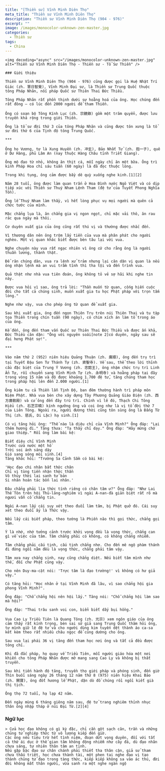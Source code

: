 ```yaml
---
title: "[Thiền sư] Vĩnh Minh Diên Thọ"
meta_title: "Thiền sư Vĩnh Minh Diên Thọ"
description: "Thiền sư Vĩnh Minh Diên Thọ (904 - 976)"
excerpt: ""
image: /images/monocolor-unknown-zen-master.jpg
categories:
  - Thiền sư
tags:
  - China
---
```


<div className="grid xl:grid-cols-8 lg:grid-cols-8 md:grid-cols-2 sm:grid-cols-2 xs:grid-cols-1 gap-8 bg-body dark:bg-darkmode-body">

  <div className="lg:col-span-3 md:col-span-1">

    <img decoding="async" src="/images/monocolor-unknown-zen-master.jpg" alt="Thiền sư Vĩnh Minh Diên Thọ - Thiền sư - Tổ Sư Thiền" />

    ### Giới thiệu

    Thiền sư Vĩnh Minh Diên Thọ (904 - 976) cũng được gọi là Huệ Nhật Trí Giác (zh. 慧日智覺), Vĩnh Minh Đại sư, là Thiền sư Trung Quốc thuộc tông Pháp Nhãn, nối pháp Quốc sư Thiên Thai Đức Thiều.

    Tông Pháp Nhãn rất phồn thịnh dưới sự hoằng hoá của ông. Học chúng đến rất đông – có lúc đến 2000 người để tham Thiền.

    Ông có soạn bộ Tông Kính Lục (zh. 宗鏡錄) gồm một trăm quyển, được lưu truyền khá rộng trong giới Thiền.

    Ông là tổ sư đời thứ 3 của tông Pháp Nhãn và cũng được tôn xưng là tổ sư đời thứ 6 của Tịnh độ tông Trung Quốc.

    ***

    Ông họ Vương, tự là Xung Huyền (zh. 冲玄), Bảo Nhất Tử (zh. 抱一子), quê ở Dư Hàng, phủ Lâm An (nay thuộc Hàng Châu tỉnh Triết Giang).

    Ông mộ đạo từ nhỏ, không ăn thịt cá, mỗi ngày chỉ ăn một bữa. Ông trì kinh Pháp Hoa chỉ sáu tuần (60 ngày) là đã đọc thuộc lòng.

    Trong khi tụng, ông cảm được bầy dê quỳ xuống nghe kinh.[1][2]

    Năm 28 tuổi, ông được làm quan trấn ở Hoa Đình nước Ngô Việt và có dịp tiếp xúc với Thiền sư Thuý Nham Lệnh Tham (đệ tử của Tuyết Phong Nghĩa Tồn).

    Ông lễ Thuý Nham làm thầy, vì hết lòng phục vụ mọi người mà quên cả chức tước của mình.

    Mặc chẳng lụa là, ăn chẳng gia vị ngon ngọt, chỉ mặc vải thô, ăn rau rác qua ngày mà thôi.

    Cơ duyên xuất gia của ông cũng rất thú vị và thường được nhắc đến.

    Vì thương dân nên ông trộm lấy tiền của vua mà phân phát cho người nghèo. Một vị quan khác biết được bèn tâu lại với vua.

    Nghe chuyện này vua rất ngạc nhiên vì ông cứ cho rằng ông là người thuần lương, thành thật.

    Để răn chúng dân, vua ra lệnh xử trảm nhưng lại căn dặn vị quan là nếu ông nhận lệnh mà an vui trầm tĩnh thì tha tội và đến trình vua.

    Quả thật như nhà vua tiên đoán, ông không tỏ vẻ sợ hãi khi nghe tin này.

    Được vua hỏi vì sao, ông trả lời: "Thần muốn từ quan, cống hiến cuộc đời cho tất cả chúng sinh, muốn xuất gia tu học Phật pháp với trọn tấm lòng."

    Nghe như vậy, vua cho phép ông từ quan để xuất gia.

    Sau khi xuất gia, ông đến ngọn Thiên Trụ trên núi Thiên Thai và tu tập tọa Thiền trong chín tuần (90 ngày), có chim xích án làm tổ trong áo của ông.

    Kế đến, ông đến tham vấn Quốc sư Thiên Thai Đức Thiều và được ấn khả, Đức Thiều căn dặn: "Ông với nguyên soái[note 2]có duyên, ngày sau sẽ đại hưng Phật sự!".

    ***

    Vào năm thứ 2 (952) niên hiệu Quảng Thuận (zh. 廣順), ông đến trụ trì tại Tuyết Đậu Sơn Tư Thánh Tự (zh. 資聖寺). Về sau, thể theo lời thỉnh cầu đặc biệt của Trung Ý Vương (zh. 忠懿王), ông nhậm chức trụ trì Linh Ẩn Tự, rồi chuyển sang Vĩnh Minh Tự (zh. 永明寺) và hoằng pháp tại đây trong vòng 15 năm và độ được khoảng 1.700 đệ tử, tăng chúng tham học trong pháp hội lên đến 2.000 người.[1]

    Ông kiêm tu cả Thiền lẫn Tịnh Độ, ban đêm thường hành trì pháp môn Niệm Phật. Nhà vua bèn cho xây dựng Tây Phương Quảng Giáo Điện (zh. 西方廣敎殿) và cử ông đến đây trú trì. Chính vì lẽ đó, Thạch Chi Tông Hiểu (zh. 石芝宗曉) kính ngưỡng ông và coi ông như là vị tổ đời thứ 7 của Liên Tông. Ngoài ra, người đương thời cũng tôn sùng ông là Đấng Từ Thị (zh. 慈氏, Di Lặc) hạ sinh.[1]

    Có vị tăng hỏi ông: "Thế nào là diệu chỉ của Vĩnh Minh?" Ông đáp: "Lại thêm hương đi." Tăng thưa: "Tạ thầy chỉ dạy." Ông đáp: "Hãy mừng chớ giao thiệp." Rồi ông làm bài kệ:

    Biết diệu chỉ Vĩnh Minh
    Trước cửa nước một hồ
    Trời soi ánh sáng dậy
    Gió sang sóng mòi sinh.[4]
    Tăng khác hỏi: "Trường Sa Cảnh Sầm có bài kệ:

    'Học đạo chi nhân bất thức chân
    Chỉ vị tùng tiền nhận thức thần
    Vô thủy thời lai sanh tử bản
    Si nhân hoán tác bổn lai nhân.'

    Đâu chẳng phải lìa thức tính riêng có chân tâm ư?" Ông đáp: "Như Lai Thế Tôn trên hội Thủ-lăng-nghiêm vì ngài A-nan-đà giản biệt rất rõ mà ngươi vẫn cố chẳng tin.

    Ngài A-nan lấy cái suy xét theo đuổi làm tâm, bị Phật quở đó. Cái suy xét theo đuổi ấy là Thức vậy.

    Nếu lấy cái biết pháp, theo tướng là Phiền não thì gọi thức, chẳng gọi tâm.

    Ý là nhớ, nhớ tưởng cảnh trước khởi vọng đều là vọng thức, chẳng can gì về việc của tâm. Tâm chẳng phải có không, có không chẳng nhiễm.

    Tâm chẳng phải cấu tịnh, cấu tịnh chẳng nhơ. Cho đến mê ngộ phàm thánh đi đứng ngồi nằm đều là vọng thức, chẳng phải tâm vậy.

    Tâm xưa nay chẳng sinh, nay cũng chẳng diệt. Nếu biết tâm mình như thế, đối chư Phật cũng vậy.

    Cho nên Duy-ma-cật nói: 'Trực tâm là đạo trường!' vì không có hư giả vậy."

    Có tăng hỏi: "Học nhân ở tại Vĩnh Minh đã lâu, vì sao chẳng hội gia phong Vĩnh Minh?".

    Ông đáp: "Chỗ chẳng hội nên hội lấy." Tăng nói: "Chỗ chẳng hội làm sao mà hội?"

    Ông đáp: "Thai trâu sanh voi con, biển biết dấy bụi hồng."

    Vua Cao Ly Triều Tiên là Quang Tông (zh. 光宗) xem ngôn giáo của ông cảm thấy rất kính trọng, bèn sai sứ giả sang Trung Quốc thăm hỏi ông, tự mình giữ lệ đệ tử và cho người dùng kim tuyến dệt thành áo ca-sa kết kèm theo rất nhiều châu ngọc để cúng dường cho ông.

    Sau vua lại phái 36 vị tăng đến tham học nơi ông và tất cả đều được tông chỉ.

    Khi đã đắc pháp, họ quay về Triều Tiên, mỗi người giáo hóa một nơi khiến cho tông Pháp Nhãn được mở mang sang Cao Ly và không bị thất truyền.

    Sau khi tiến hành độ tăng, truyền thọ giới pháp và phóng sinh, đến giờ Thìn buổi sáng ngày 26 tháng 12 năm thứ 8 (975) niên hiệu Khai Bảo (zh. 開寶), ông đốt hương lễ Phật, dặn dò đồ chúng rồi ngồi kiết già thị tịch.

    Ông thọ 72 tuổi, hạ lạp 42 năm.

    Đến ngày mùng 6 tháng giêng năm sau, đệ tử trang nghiêm thỉnh nhục thân ông nhập tháp ở núi Đại Từ.[2][4]

</div>

<div className="lg:col-span-5 md:col-span-1">

### Ngữ lục

    > Cửa học đạo không có gì kỳ đặc, chỉ cần gột sạch căn, trần và những chủng tử nghiệp thức từ vô lượng kiếp đến giờ.
    Các ông nếu tiêu trừ hết tình niệm, đoạn dứt vọng duyên, đối với tất cả thứ ái dục ở thế gian tâm không động nhiễm như cây đá, dù đạo nhãn chưa sáng, tự nhiên thân tâm an tịnh.
    Nếu gặp bậc đạo sư chân chánh phải thiết tha thân cận, giả sử tham chưa thấu triệt, học chưa thành tài, một phen tai nghe đạo vị tạo thành chủng tử đạo trong tàng thức, kiếp kiếp không sa vào ác thú, đời đời không mất thân người, vừa sanh ra một nghe ngàn ngộ

</div>

</div>
